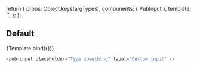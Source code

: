 
<Meta title="Components/pub-input" component={PubInput} />

  return {
    props: Object.keys(argTypes),
    components: { PubInput },
    template: '<pub-input v-bind="$props" />',
  };
};

## Default

<Canvas>
  <Story
    name="Default"
    args={{
      name="unique-name"
      placeholder: 'Type something',
      label: 'Custom input',
    }}
  >
    {Template.bind({})}
  </Story>
</Canvas>

```javascript
<pub-input placeholder="Type something" label="Custom input" />
```

<ArgsTable story="Default" />
